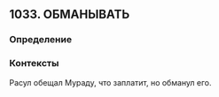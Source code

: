 ## 1033. ОБМАНЫВАТЬ
### Определение


### Контексты
Расул обещал Мураду, что заплатит, но обманул его.

